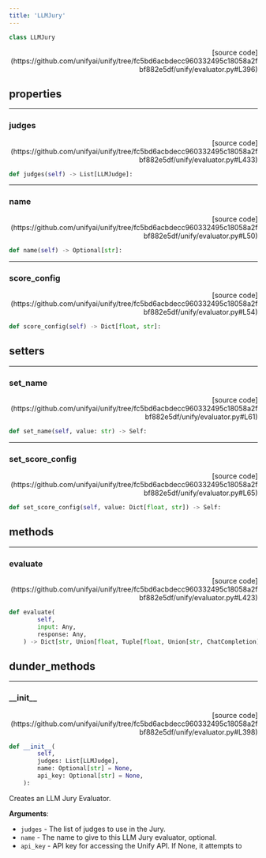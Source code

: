```yaml
---
title: 'LLMJury'
---
```


```python
class LLMJury
```

<p align="right">[source code](https://github.com/unifyai/unify/tree/fc5bd6acbdecc960332495c18058a2fbf882e5df/unify/evaluator.py#L396)</p>



## properties

---

### judges

<p align="right">[source code](https://github.com/unifyai/unify/tree/fc5bd6acbdecc960332495c18058a2fbf882e5df/unify/evaluator.py#L433)</p>

```python
def judges(self) -> List[LLMJudge]:
```



---

### name

<p align="right">[source code](https://github.com/unifyai/unify/tree/fc5bd6acbdecc960332495c18058a2fbf882e5df/unify/evaluator.py#L50)</p>

```python
def name(self) -> Optional[str]:
```



---

### score\_config

<p align="right">[source code](https://github.com/unifyai/unify/tree/fc5bd6acbdecc960332495c18058a2fbf882e5df/unify/evaluator.py#L54)</p>

```python
def score_config(self) -> Dict[float, str]:
```



## setters

---

### set\_name

<p align="right">[source code](https://github.com/unifyai/unify/tree/fc5bd6acbdecc960332495c18058a2fbf882e5df/unify/evaluator.py#L61)</p>

```python
def set_name(self, value: str) -> Self:
```



---

### set\_score\_config

<p align="right">[source code](https://github.com/unifyai/unify/tree/fc5bd6acbdecc960332495c18058a2fbf882e5df/unify/evaluator.py#L65)</p>

```python
def set_score_config(self, value: Dict[float, str]) -> Self:
```



## methods

---

### evaluate

<p align="right">[source code](https://github.com/unifyai/unify/tree/fc5bd6acbdecc960332495c18058a2fbf882e5df/unify/evaluator.py#L423)</p>

```python
def evaluate(
        self,
        input: Any,
        response: Any,
    ) -> Dict[str, Union[float, Tuple[float, Union[str, ChatCompletion]]]]:
```



## dunder_methods

---

### \_\_init\_\_

<p align="right">[source code](https://github.com/unifyai/unify/tree/fc5bd6acbdecc960332495c18058a2fbf882e5df/unify/evaluator.py#L398)</p>

```python
def __init__(
        self,
        judges: List[LLMJudge],
        name: Optional[str] = None,
        api_key: Optional[str] = None,
    ):
```

Creates an LLM Jury Evaluator.

**Arguments**:

- `judges` - The list of judges to use in the Jury.
- `name` - The name to give to this LLM Jury evaluator, optional.
- `api_key` - API key for accessing the Unify API. If None, it attempts to